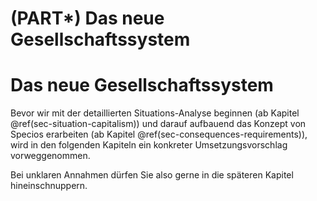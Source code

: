 # (PART\*) Das neue Gesellschaftssystem {-}

# Das neue Gesellschaftssystem {-#chap-implementation}

Bevor wir mit der detaillierten Situations-Analyse beginnen (ab Kapitel \@ref(sec-situation-capitalism))
und darauf aufbauend das Konzept von Specios erarbeiten (ab Kapitel \@ref(sec-consequences-requirements)),
wird in den folgenden Kapiteln ein konkreter Umsetzungsvorschlag vorweggenommen.

Bei unklaren Annahmen dürfen Sie also gerne in die späteren Kapitel hineinschnuppern.

